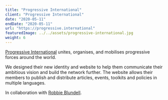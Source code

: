 ```yaml
---
title: "Progressive International"
client: "Progressive International"
date: "2020-05-11"
endDate: "2020-05-11"
url: "https://progressive.international"
featuredImage: ../../assets/progressive-international.jpg
weight: 6
---
```


[Progressive International](https://progressive.international/) unites, organises, and mobilises progressive forces around the world.

We designed their new identity and website to help them communicate their ambitious vision and build the network further. The website allows their members to publish and distribute articles, events, toolkits and policies in multiple languages.

In collaboration with [Robbie Blundell](http://r-b.site/).
